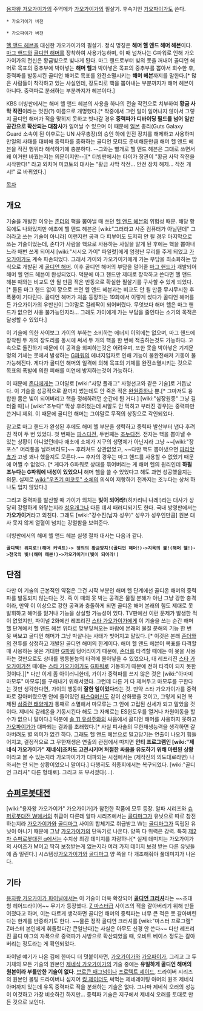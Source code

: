 [[용자왕 가오가이가]]의 주역메카 [[가오가이가]]의 필살기. 후속기인 [[가오파이가]]도 쓴다.

 * 가오가이가 버전
{{{#!html
<iframe width="500" height="408" src="http://www.youtube.com/embed/XwLg4tYvg0k" frameborder="0" allowfullscreen></iframe>
}}}
 * 가오파이가 버전
{{{#!html
<object classid='clsid:d27cdb6e-ae6d-11cf-96b8-444553540000' codebase='http://download.macromedia.com/pub/shockwave/cabs/flash/swflash.cab#version=9,0,0,0'  id='NFPlayer67894' width='500' height='408'><param name='movie' value='http://serviceapi.nmv.naver.com/flash/NFPlayer.swf?vid=E939C93F720CEA8287D2BF861E3C4B486B49&outKey=V12522aa04b84a73879ce1d496879eb567a695982fb30e429fd981d496879eb567a69' /><param name='wmode' value='transparent' /><param name='allowScriptAccess' value='always' /><param name='allowFullScreen' value='true' /><embed src='http://serviceapi.nmv.naver.com/flash/NFPlayer.swf?vid=E939C93F720CEA8287D2BF861E3C4B486B49&outKey=V12522aa04b84a73879ce1d496879eb567a695982fb30e429fd981d496879eb567a69' wmode='transparent' width='500' height='408' allowScriptAccess='always' name='NFPlayer67894' id='NFPlayer67894' allowFullScreen='true' type='application/x-shockwave-flash' /></object>
}}}

[[헬 앤드 헤븐]]을 대신한 가오가이가의 필살기. 정식 명칭은 '''해머 핼 앤드 해머 해븐'''이다. [[마그 핸드]]와 [[골디언 해머]]를 장착하여 사용가능하며, 이 때 넘쳐나는 G파워로 인해 가오가이가의 전신은 황금빛으로 빛나게 된다. 마그 핸드로부터 빛의 못을 꺼내어 골디언 해머로 목표의 중추부에 박아넣는 '''해머 헬'''과 박아넣은 목표의 중추부를 뽑아서 회수한 후, 중력파를 발동시킨 골디언 해머로 목표를 완전소멸시키는 '''해머 헤븐'''까지를 말한다.[* 많은 사람들이 착각하고 있는 사실인데, 장도리로 핵을 뽑아내는 부분까지가 해머 헤븐이 아니다. 중력파로 분쇄하는 부분까지가 헤븐이다.]

KBS 더빙판에서는 해머 헬 앤드 헤븐의 사용을 하나의 전술 작전으로 치부하여 '''황금 사막 작전'''이라는 멋진(?) 이름으로 개명했다.[* 작중에서 그런 일이 일어나지 않아서 그렇지 골디언 해머가 적을 맞히지 못하고 빗나갈 경우 '''중력파가 디바이딩 필드를 넘어 일반공간으로 확산되는 대참사'''가 일어날 수 있으며 이 때문에 [[일본]] 총리(Guts Galaxy Guard 소속이 된 이후로는 UN 사무총장)의 승인 하에 안전 장치를 해제하고 사용하며 만일의 사태를 대비해 중력파를 중화하는 골디언 모터도 준비해둔만큼 해머 헬 앤드 헤븐을 작전 행위라 해석하기에 충분하다. --그와는 별개로 헬 앤드 헤븐은 그대로 쓰면서 왜 이거만 바꿨는지는 의문이지만--][* 더빙판에서는 타이가 장관이 "황금 사막 작전을 시작한다!" 라고 외치며 미코토의 대사는 "황금 사막 작전... 안전 장치 해제... 작전 개시!" 로 바뀌었다.]

[[목차]]

== 개요 ==
기술을 개발한 이유는 [[존더]]의 핵을 뽑아낼 때 쓰던 [[헬 앤드 헤븐]]의 위험성 때문. 해당 항목에도 나와있지만 애초에 헬 앤드 헤븐은 [wiki:"그러라고 사준 컴퓨터가 아닐텐데" 그러라고 쓰는 기술이 아니라] 이런저런 공격 다 퍼부어도 도저히 안 될 경우 마지막으로 쓰는 기술이었는데, 존다가 사람을 핵으로 사용하는 사실을 알게 된 후에는 핵을 뽑아내느라 매번 쓰게 되어서 [wiki:"시시오 가이" 파일럿]에게 엄청난 무리를 주게 되었고 [[가오가이가]]도 계속 파손되었다. 그래서 가이와 가오가이가에게 가는 부담을 최소화하는 방식으로 개발된 게 [[골디언 해머]]. 이후 골디언 해머의 부담을 덜어줄 [[마그 핸드]]가 개발되어 해머 헬 앤드 헤븐이 완성되었다. 덕분에 마그 핸드만 제대로 장착하고 쓴다면 헬 앤드 헤븐 때와는 비교도 안 될 만큼 적은 반동으로 확실한 필살기를 구사할 수 있게 되었다.[* 물론 마그 핸드 없이 깡으로 쓰면 헬 앤드 헤븐과는 비교도 안 될 만큼 무시무시한 후폭풍이 기다린다. 골디언 해머가 처음 등장하는 19화에서 이렇게 썼다가 골디언 해머를 든 가오가이가의 우반신이 그야말로 걸레짝이 되어버렸다. 무엇보다 해머 헬은 마그 핸드가 없으면 사용 불가능인지라... 그래도 가이에게 가는 부담을 줄인다는 소기의 목적은 달성할 수 있었다.]

이 기술에 의한 사이보그 가이의 부하는 소비하는 에너지 이외에는 없으며, 마그 핸드에 장착된 두 개의 장도리를 동시에 써서 두 개의 핵을 한 번에 적출하는것도 가능하다. 고속으로 돌진하기 때문에 이 공격을 회피하는것은 어려우며, 또한 못을 박아넣은 기계문명의 기체는 못에서 발생하는 [[G파워]]의 에너지입자로 인해 기능이 불완전해져 기동이 불가능해진다. 게다가 골디언 해머의 일격에 의해 목표의 기체를 완전소멸시키는 것으로 목표의 폭발에 의한 피해를 미연에 방지하는것이 가능하다.

이 때문에 [[존다]]에게는 그야말로 [wiki:"사망 플래그" 사형선고와 같은 기술]로 거듭났다. 이 기술을 성공적으로 끝까지 썼는데도 안 죽은 적은 [[완원종]]하나 뿐.[* 그마저도 융합한 몸은 빛이 되어버리고 핵을 정해하려던 순간에 튄 거다.] [wiki:"심장원종" 그냥 길 터줄 때]나 [wiki:"조누다" 막상 후려쳤는데 씨알도 안 먹히고 부러진 경우]는 중력파만 쓴거니 제외. 이 때문에 골디언 해머는 그야말로 무적의 상징으로 각인되었다.

참고로 마그 핸드가 완성된 후에도 해머 헬 부분을 생략하고 중력파 발산부터 냅다 후려친 적이 두 번 있었다. 첫 번째는 [[파스다]]전, 두번째는 [[조누다]]전. 전자는 핵을 뽑아낼 수 있는 상황이 아니었던데다 애초에 소체가 지구의 생명체가 아닌지라 그냥 ~~[wiki:"장포스" 머리통을 날려버려도]~~ 후려쳐도 상관없었고, ~~다만 핵도 뽑아냈으면 [[파리앗쵸]]가 고생 꽤나 했을지도 모른다.~~ 후자의 경우는 마그 핸드를 사용할 수 없었기 때문에 어쩔 수 없었다. [* 게다가 G파워로 상대를 묶어버리는 게 해머 헬의 원리인데 '''하필 조누다는 G파워에 내성이 있었으니''' 해머 헬을 쓸 수 있었다고 해도 과연 성공했을지는 의문. 실제로 [[wiki:"우츠기 미코토" 소체]]의 의식이 저항하기 전까지는 조누다는 상처 하나도 입지 않았다.] 

그리고 중력파를 발산할 때 가이가 외치는 '''빛이 되어라!'''(히카리니 나레!)라는 대사가 상당히 강렬하게 와닿는지라 [[성우개그]]나 다른 데서 패러디되기도 한다. 국내 방영판에서는 '''가오가이거'''라고 외친다. 그래도 [wiki:"강수진(남자 성우)" 성우가 성우인만큼] 원본 대사 못지 않게 열혈이 넘치는 강렬함을 보여준다.

더빙판에서의 해머 헬 앤드 헤븐 실행 절차 대사는 다음과 같다.

 '''골디맥! 위치로!(해머 커넥트)-> 정의의 황금망치!(골디언 해머!)->지옥의 불!(해머 헬!)->천국의 빛!(해머 헤븐!)->가오가이거!(빛이 되어라!)'''

== 단점 ==
다만 이 기술의 근본적인 약점은 그건 시작 부분인 해머 헬 단계에선 골디온 해머의 중력파를 발동되지 않는다는 것. 즉 이 때의 못 박는 공격은 물질 분해가 아닌 그냥 강한 충격이라, 만약 이 이상으로 강한 공격과 충돌하게 되면 골디온 해머 본래의 힘도 제대로 못 발휘하고 해머를 잃거나 기능을 상실할 가능성이 있다. TV판에선 이런 문제가 발생한 적이 없었지만, 파이널 2화에선 레프리진 [[스타 가오가이가]]에게 이 기술을 쓰는 순간 해머 헬 단계에서 헬 앤드 헤븐 위타로 맞부딪쳐오는 바람에 본래의 물질 분해의 기능 한 번 못 써보고 골디언 해머가 그냥 박살나는 사태가 빚어지고 말았다. [* 이것은 본래 [[존더]]와의 전투를 상정하고 개발된 골디언 해머의 한계이다. 해머 헬 앤드 헤븐이 목표를 타격할 때 사용하는 못은 거대한 [[G파워]] 덩어리이기 때문에, [[존더]]를 타격할 때에는 이 못을 사용하는 것만으로도 상대를 행동불능의 타격에 몰아넣을 수 있었으나, 대 레프리진 [[스타 가오가이가]]전 때에는 [[스타 가오가이가]]도 [[G파워]]로 기동하기 때문에 전혀 타격이 되지 못한 것이다.][* 다만 이게 좀 아이러니한데, 가이가 중력파를 쓰지 않은 것은 [wiki:"아마미 마모루" 마모루]를 구해내기 위해서였다. 그런데 다른 거 다 제쳐두고 마모루를 구한다는 것만 생각한다면, 가이의 행동이 '''잘한 일이었다'''라는 것. 만약 스타 가오가이가를 중력파로 갈아버렸으면 안에 들어있던 [[파스Q머신]]도 같이 산화했을 것이고, 그렇게 되면 복제된 [[삼중련 태양계]]가 통째로 소멸해서 마모루는 그 안에 고립된 신세가 되고 말았을 것이다. 제네식 갈레온을 기동시킨다 해도 그 자체로는 ES윈도우를 열거나 차원이동을 할 수가 없으니 말이다.] 덕분에 [[솔 11 유성주]]와의 싸움에서 골디언 해머를 사용하지 못하고 [[가오파이가]]가 대파되는 결과를 초래했다.[* 사실 피사솔의 무한재생능력을 생각하면 갈아버려도 별 의미가 없긴 하다. 그래도 헬 앤드 헤븐으로 밀고당기는 연출이 나오기 힘들어지고, 결정적으로 그 무한재생은 연출의 관점에서 따지면 '''안티 프로그램인 [wiki:"제네식 가오가이가" 제네식]조차도 고전시키며 처절한 싸움을 유도하기 위해 마련된 상황'''이라고 볼 수 있는지라 가오파이가가 대파되는 시점에서는 (제작진의 의도대로라면) 나와서는 안 되는 상황이었으니 말이다.] 다행히도 최종회에서는 복구되었다. [wiki:"골디언 크러셔" 다른 형태로]. 그리고 또 부서졌다(...). 

== [[슈퍼로봇대전]] ==
[wiki:"용자왕 가오가이가" 가오가이가]가 참전한 작품에 모두 등장. 알파 시리즈와 [[슈퍼로봇대전 W]]에서의 취급이 다른데 알파 시리즈에서는 [[골디마그]]가 유닛으로 따로 참전하는지라 [[가오가이가]]와 [[골디마그]] 사이의 합체기로 취급받고 W는 [[골디마그]]가 독립된 유닛이 아니기 때문에 그냥 [[가오가이가]]의 단독기로 나온다. 양쪽 다 위력은 강력. 특히 [[제2차 슈퍼로봇대전 α]]에서는 수치상 최강 데미지를 자랑하나[* 실제 데미지는 가오가이가의 사이즈가 M이고 딱히 보정받는게 없는지라 여러 가지 데미지 보정 받는 다른 유닛들에 좀 밀린다.] 시스템상[[가오가이가]]와 [[골디마그]] 양 쪽을 다 개조해줘야 풀데미지가 나온다.

== 기타 ==
[[용자왕 가오가이가 파이널]]에서는 이 기술이 더욱 확장되어 '''[[골디언 크러셔]]'''라는 ~~초대형 헤어드라이어~~ 무기가 등장했다. [[Z 마스터]]급 사이즈의 적을 갈아버리기 위해 만들어졌다고 하며, 이는 다르게 생각하면 골디언 해머의 중력파는 너무 큰 적은 못 갈아버린다는 한계를 반증하기도 한다. ~~물론 정작 골디언 크러셔를 [wiki:"마스터 프로그램" Z마스터 본인에게 휘둘렀다간 큰일난다]는 사실은 아무도 신경 안 쓴다~~ 다만 레프리진 골디 마그의 자폭으로 중력파가 사방으로 확산되었을 때, 오비트 베이스 정도는 갈아버리는 정도라는 게 확인되었다.

파이널 얘기가 나온 김에 한마디 더 덧붙이자면, [[가오가이가]]와 [[가오파이가]], 그리고 그 두 기체의 모든 기술의 원본인 [[제네식 가오가이가]]의 기술 중에는 '''유일하게 골디언 해머의 원본이라 부를만한 기술이 없다'''. [[브로큰 매그넘]]이나 [[프로텍트 셰이드]], 드라이버 시리즈의 원본인 볼팅 드라이버나 심지어 [[킹 제이더]]도 써먹는 제네레이팅 아머의 원조 제네식 아머까지 있는데 유독 중력파로 적을 분쇄하는 기술은 없다. 그나마 제네식 오러의 성능이 이것하고 가장 비슷하긴 하지만... 중력파 기술은 지구에서 제네식 오러를 토대로 만든 것으로 보인다.

